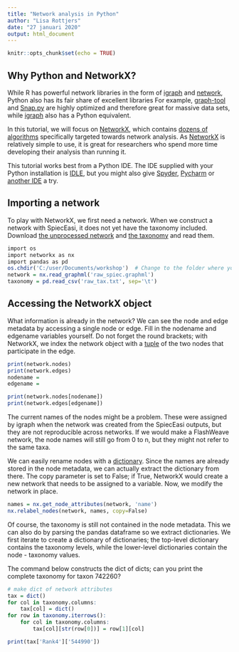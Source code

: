 ```yaml
---
title: "Network analysis in Python"
author: "Lisa Rottjers"
date: "27 januari 2020"
output: html_document
---
```


```r
knitr::opts_chunk$set(echo = TRUE)
```

## Why Python and NetworkX? 

While R has powerful network libraries in the form of [igraph](https://igraph.org/r/) and [network](https://cran.r-project.org/web/packages/network/network.pdf), Python also has its fair share of excellent libraries For example, [graph-tool](https://graph-tool.skewed.de/) and [Snap.py](https://snap.stanford.edu/snappy/) are highly optimized and therefore great for massive data sets, while [igraph](https://igraph.org/python/) also has a Python equivalent. 

In this tutorial, we will focus on [NetworkX](https://networkx.github.io/), which contains [dozens of algorithms](https://networkx.github.io/documentation/stable/py-modindex.html) specifically targeted towards network analysis. As [NetworkX](https://networkx.github.io/) is relatively simple to use, it is great for researchers who spend more time developing their analysis than running it. 

This tutorial works best from a Python IDE. The IDE supplied with your Python installation is [IDLE](https://realpython.com/python-idle/), but you might also give [Spyder](https://www.spyder-ide.org/), [Pycharm](https://www.jetbrains.com/pycharm/) or [another IDE](https://wiki.python.org/moin/IntegratedDevelopmentEnvironments) a try. 

## Importing a network

To play with NetworkX, we first need a network. 
When we construct a network with SpiecEasi, it does not yet have the taxonomy included. Download [the unprocessed network](https://raw.githubusercontent.com/ramellose/networktutorials/master/Workshop%20network%20analysis%202020/raw_spiec.graphml) and [the taxonomy](https://raw.githubusercontent.com/ramellose/networktutorials/master/Workshop%20network%20analysis%202020/raw_tax.txt) and read them. 

```r
import os
import networkx as nx
import pandas as pd
os.chdir('C:/user/Documents/workshop')  # Change to the folder where you downloaded the files
network = nx.read_graphml('raw_spiec.graphml')
taxonomy = pd.read_csv('raw_tax.txt', sep='\t')
```

## Accessing the NetworkX object

What information is already in the network? We can see the node and edge metadata by accessing a single node or edge. 
Fill in the nodename and edgename variables yourself. 
Do not forget the round brackets; with NetworkX, we index the network object with a [tuple](https://www.w3schools.com/python/python_tuples.asp) of the two nodes that participate in the edge. 

```r
print(network.nodes)
print(network.edges)
nodename = 
edgename = 

print(network.nodes[nodename]) 
print(network.edges[edgename]) 

```

The current names of the nodes might be a problem. These were assigned by igraph when the network was created from the SpiecEasi outputs, but they are not reproducible across networks. If we would make a FlashWeave network, the node names will still go from 0 to n, but they might not refer to the same taxa. 

We can easily rename nodes with a [dictionary](https://www.w3schools.com/python/python_dictionaries.asp). Since the names are already stored in the node metadata, we can actually extract the dictionary from there. The copy parameter is set to False; if True, NetworkX would create a new network that needs to be assigned to a variable. Now, we modify the network in place. 

```r
names = nx.get_node_attributes(network, 'name')
nx.relabel_nodes(network, names, copy=False)
```

Of course, the taxonomy is still not contained in the node metadata. This we can also do by parsing the pandas dataframe so we extract dictionaries. We first iterate to create a dictionary of dictionaries; the top-level dictionary contains the taxonomy levels, while the lower-level dictionaries contain the node - taxonomy values. 

The command below constructs the dict of dicts; can you print the complete taxonomy for taxon 742260?  

```r
# make dict of network attributes
tax = dict()
for col in taxonomy.columns:
    tax[col] = dict()
for row in taxonomy.iterrows():
    for col in taxonomy.columns:
        tax[col][str(row[0])] = row[1][col]

print(tax['Rank4']['544990'])
```

